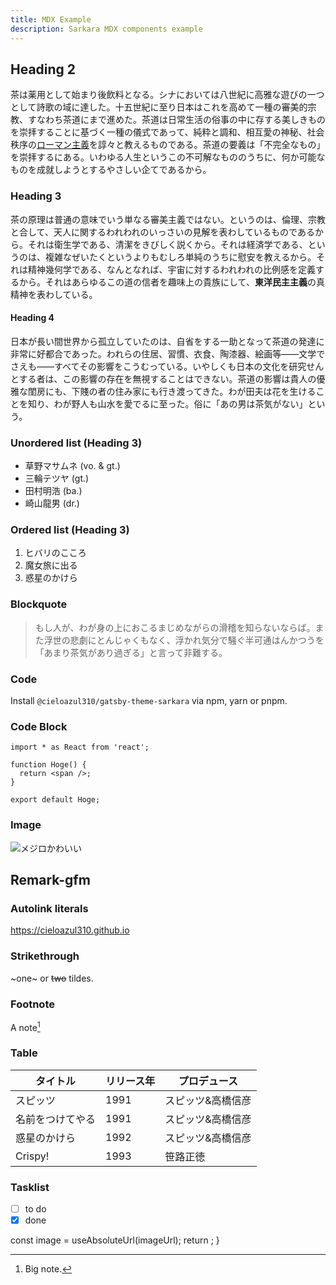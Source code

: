 ```yaml
---
title: MDX Example
description: Sarkara MDX components example
---
```



## Heading 2

茶は薬用として始まり後飲料となる。シナにおいては八世紀に高雅な遊びの一つとして詩歌の域に達した。十五世紀に至り日本はこれを高めて一種の審美的宗教、すなわち茶道にまで進めた。茶道は日常生活の俗事の中に存する美しきものを崇拝することに基づく一種の儀式であって、純粋と調和、相互愛の神秘、社会秩序の[ローマン主義]を諄々と教えるものである。茶道の要義は「不完全なもの」を崇拝するにある。いわゆる人生というこの不可解なもののうちに、何か可能なものを成就しようとするやさしい企てであるから。

### Heading 3

茶の原理は普通の意味でいう単なる審美主義ではない。というのは、倫理、宗教と合して、天人に関するわれわれのいっさいの見解を表わしているものであるから。それは衛生学である、清潔をきびしく説くから。それは経済学である、というのは、複雑なぜいたくというよりもむしろ単純のうちに慰安を教えるから。それは精神幾何学である、なんとなれば、宇宙に対するわれわれの比例感を定義するから。それはあらゆるこの道の信者を趣味上の貴族にして、**東洋民主主義**の真精神を表わしている。

#### Heading 4

日本が長い間世界から孤立していたのは、自省をする一助となって茶道の発達に非常に好都合であった。われらの住居、習慣、衣食、陶漆器、絵画等――文学でさえも――すべてその影響をこうむっている。いやしくも日本の文化を研究せんとする者は、この影響の存在を無視することはできない。茶道の影響は貴人の優雅な閨房にも、下賤の者の住み家にも行き渡ってきた。わが田夫は花を生けることを知り、わが野人も山水を愛でるに至った。俗に「あの男は茶気がない」という。

### Unordered list (Heading 3)

- 草野マサムネ (vo. & gt.)
- 三輪テツヤ (gt.)
- 田村明浩 (ba.)
- 崎山龍男 (dr.)

### Ordered list (Heading 3)

1. ヒバリのこころ
2. 魔女旅に出る
3. 惑星のかけら

### Blockquote

> もし人が、わが身の上におこるまじめながらの滑稽を知らないならば。また浮世の悲劇にとんじゃくもなく、浮かれ気分で騒ぐ半可通はんかつうを「あまり茶気があり過ぎる」と言って非難する。

### Code

Install `@cieloazul310/gatsby-theme-sarkara` via npm, yarn or pnpm.

### Code Block

```tsx
import * as React from 'react';

function Hoge() {
  return <span />;
}

export default Hoge;
```

### Image

![メジロかわいい](https://images.microcms-assets.io/assets/d87f2876d9644eb7b41170736931d50c/f04f897a2cae4ca58191c6d6864b4bf7/IMG_9034.jpeg "メジロかわいい")

## Remark-gfm

### Autolink literals

https://cieloazul310.github.io

### Strikethrough

~one~ or ~~two~~ tildes.

### Footnote

A note[^1]

[^1]: Big note.

### Table

| タイトル | リリース年 | プロデュース |
|---------|----------|-----------|
| スピッツ | 1991 | スピッツ&高橋信彦 |
| 名前をつけてやる | 1991 | スピッツ&高橋信彦 |
| 惑星のかけら | 1992 | スピッツ&高橋信彦 |
| Crispy! | 1993 | 笹路正徳 |

### Tasklist

* [ ] to do
* [x] done

[ローマン主義]: https://ja.wikipedia.org/wiki/%E3%83%AD%E3%83%9E%E3%83%B3%E4%B8%BB%E7%BE%A9


  const image = useAbsoluteUrl(imageUrl);
  return <GatsbySeo title="Page 2" image={image} />;
}
